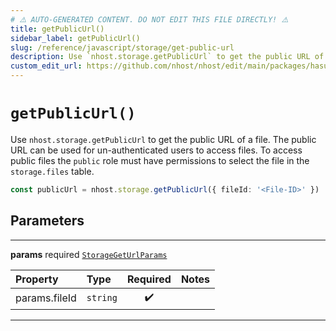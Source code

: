 ```yaml
---
# ⚠️ AUTO-GENERATED CONTENT. DO NOT EDIT THIS FILE DIRECTLY! ⚠️
title: getPublicUrl()
sidebar_label: getPublicUrl()
slug: /reference/javascript/storage/get-public-url
description: Use `nhost.storage.getPublicUrl` to get the public URL of a file. The public URL can be used for un-authenticated users to access files. To access public files the `public` role must have permissions to select the file in the `storage.files` table.
custom_edit_url: https://github.com/nhost/nhost/edit/main/packages/hasura-storage-js/src/packages/hasura-storage-js/src/hasura-storage-client.ts#L120
---
```


# `getPublicUrl()`

Use `nhost.storage.getPublicUrl` to get the public URL of a file. The public URL can be used for un-authenticated users to access files. To access public files the `public` role must have permissions to select the file in the `storage.files` table.

```ts
const publicUrl = nhost.storage.getPublicUrl({ fileId: '<File-ID>' })
```

## Parameters

---

**<span className="parameter-name">params</span>** <span className="optional-status">required</span> [`StorageGetUrlParams`](/reference/docgen/javascript/storage/types/storage-get-url-params)

| Property                                                                                  | Type                | Required | Notes |
| :---------------------------------------------------------------------------------------- | :------------------ | :------: | :---- |
| <span className="parameter-name"><span className="light-grey">params.</span>fileId</span> | <code>string</code> |    ✔️    |       |

---
